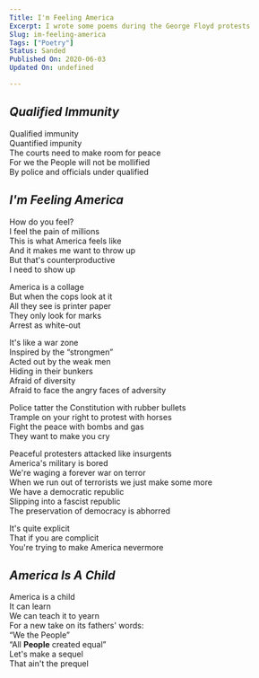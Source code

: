 ```yaml
---
Title: I'm Feeling America
Excerpt: I wrote some poems during the George Floyd protests
Slug: im-feeling-america
Tags: ["Poetry"]
Status: Sanded
Published On: 2020-06-03
Updated On: undefined

---
```


## _Qualified Immunity_


  
Qualified immunity  
Quantified impunity  
The courts need to make room for peace  
For we the People will not be mollified  
By police and officials under qualified


## _I'm Feeling America_


  
How do you feel?  
I feel the pain of millions  
This is what America feels like  
And it makes me want to throw up  
But that's counterproductive  
I need to show up


  
America is a collage  
But when the cops look at it  
All they see is printer paper  
They only look for marks  
Arrest as white-out


  
It's like a war zone  
Inspired by the “strongmen”  
Acted out by the weak men  
Hiding in their bunkers  
Afraid of diversity  
Afraid to face the angry faces of adversity


  
Police tatter the Constitution with rubber bullets  
Trample on your right to protest with horses  
Fight the peace with bombs and gas  
They want to make you cry


  
Peaceful protesters attacked like insurgents  
America's military is bored  
We're waging a forever war on terror  
When we run out of terrorists we just make some more  
We have a democratic republic  
Slipping into a fascist republic  
The preservation of democracy is abhorred


  
It's quite explicit  
That if you are complicit  
You're trying to make America nevermore


## _America Is A Child_


  
America is a child  
It can learn  
We can teach it to yearn  
For a new take on its fathers' words:  
“We the People”  
“All **People** created equal”  
Let's make a sequel  
That ain't the prequel

